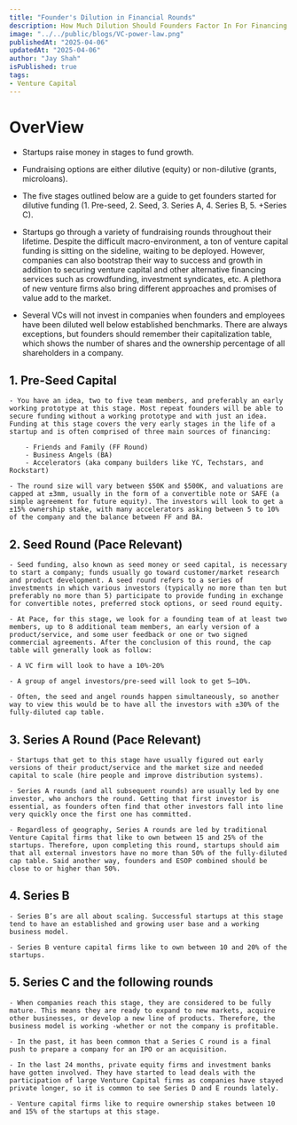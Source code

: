 ```yaml
---
title: "Founder's Dilution in Financial Rounds"
description: How Much Dilution Should Founders Factor In For Financing Rounds?
image: "../../public/blogs/VC-power-law.png"
publishedAt: "2025-04-06"
updatedAt: "2025-04-06"
author: "Jay Shah"
isPublished: true
tags: 
- Venture Capital
---
```




# OverView

- Startups raise money in stages to fund growth.

- Fundraising options are either dilutive (equity) or non-dilutive (grants, microloans).

- The five stages outlined below are a guide to get founders started for dilutive funding (1. Pre-seed, 2. Seed, 3. Series A, 4. Series B, 5. +Series C).

- Startups go through a variety of fundraising rounds throughout their lifetime. Despite the difficult macro-environment, a ton of venture capital funding is sitting on the sideline, waiting to be deployed. However, companies can also bootstrap their way to success and growth in addition to securing venture capital and other alternative financing services such as crowdfunding, investment syndicates, etc. A plethora of new venture firms also bring different approaches and promises of value add to the market.

-  Several VCs will not invest in companies when founders and employees have been diluted well below established benchmarks. There are always exceptions, but founders should remember their capitalization table, which shows the number of shares and the ownership percentage of all shareholders in a company.

## 1. Pre-Seed Capital

    - You have an idea, two to five team members, and preferably an early working prototype at this stage. Most repeat founders will be able to secure funding without a working prototype and with just an idea. Funding at this stage covers the very early stages in the life of a startup and is often comprised of three main sources of financing:

        - Friends and Family (FF Round)
        - Business Angels (BA)
        - Accelerators (aka company builders like YC, Techstars, and Rockstart)

    - The round size will vary between $50K and $500K, and valuations are capped at ±3mm, usually in the form of a convertible note or SAFE (a simple agreement for future equity). The investors will look to get a ±15% ownership stake, with many accelerators asking between 5 to 10% of the company and the balance between FF and BA.

## 2. Seed Round (Pace Relevant)

    - Seed funding, also known as seed money or seed capital, is necessary to start a company; funds usually go toward customer/market research and product development. A seed round refers to a series of investments in which various investors (typically no more than ten but preferably no more than 5) participate to provide funding in exchange for convertible notes, preferred stock options, or seed round equity.

    - At Pace, for this stage, we look for a founding team of at least two members, up to 8 additional team members, an early version of a product/service, and some user feedback or one or two signed commercial agreements. After the conclusion of this round, the cap table will generally look as follow:

    - A VC firm will look to have a 10%-20%

    - A group of angel investors/pre-seed will look to get 5–10%.

    - Often, the seed and angel rounds happen simultaneously, so another way to view this would be to have all the investors with ±30% of the fully-diluted cap table.

## 3. Series A Round (Pace Relevant)

    - Startups that get to this stage have usually figured out early versions of their product/service and the market size and needed capital to scale (hire people and improve distribution systems).

    - Series A rounds (and all subsequent rounds) are usually led by one investor, who anchors the round. Getting that first investor is essential, as founders often find that other investors fall into line very quickly once the first one has committed.

    - Regardless of geography, Series A rounds are led by traditional Venture Capital firms that like to own between 15 and 25% of the startups. Therefore, upon completing this round, startups should aim that all external investors have no more than 50% of the fully-diluted cap table. Said another way, founders and ESOP combined should be close to or higher than 50%.

## 4. Series B

    - Series B’s are all about scaling. Successful startups at this stage tend to have an established and growing user base and a working business model.

    - Series B venture capital firms like to own between 10 and 20% of the startups.

## 5. Series C and the following rounds

    - When companies reach this stage, they are considered to be fully mature. This means they are ready to expand to new markets, acquire other businesses, or develop a new line of products. Therefore, the business model is working -whether or not the company is profitable.

    - In the past, it has been common that a Series C round is a final push to prepare a company for an IPO or an acquisition.

    - In the last 24 months, private equity firms and investment banks have gotten involved. They have started to lead deals with the participation of large Venture Capital firms as companies have stayed private longer, so it is common to see Series D and E rounds lately.

    - Venture capital firms like to require ownership stakes between 10 and 15% of the startups at this stage.